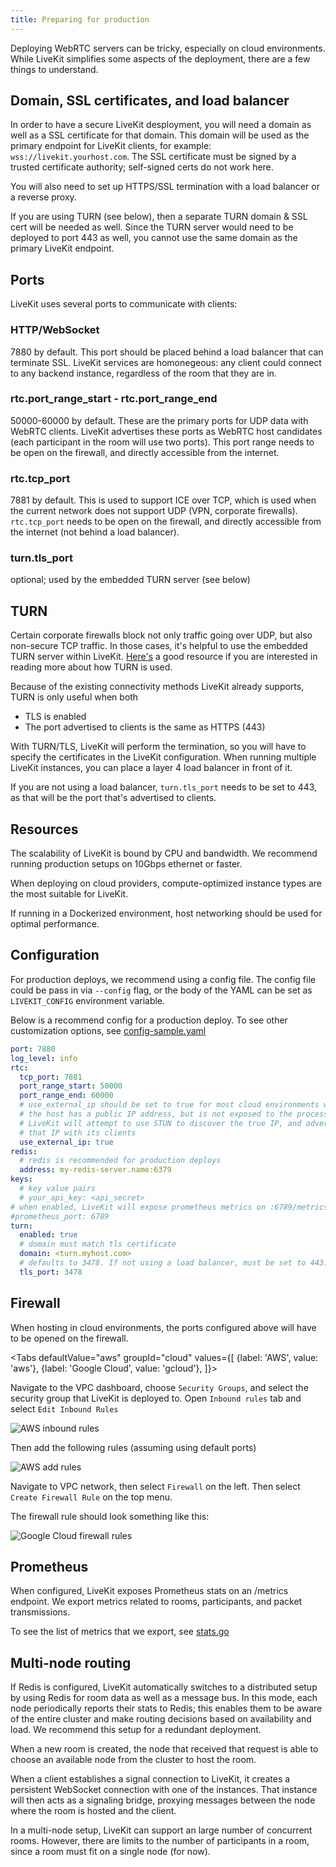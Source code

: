 ```yaml
---
title: Preparing for production
---
```


Deploying WebRTC servers can be tricky, especially on cloud environments. While LiveKit simplifies some aspects of the deployment, there are a few things to understand.

## Domain, SSL certificates, and load balancer

In order to have a secure LiveKit desployment, you will need a domain as well as a SSL certificate for that domain. This domain will be used as the primary endpoint for LiveKit clients, for example: `wss://livekit.yourhost.com`. The SSL certificate must be signed by a trusted certificate authority; self-signed certs do not work here.

You will also need to set up HTTPS/SSL termination with a load balancer or a reverse proxy.

If you are using TURN (see below), then a separate TURN domain & SSL cert will be needed as well. Since the TURN server would need to be deployed to port 443 as well, you cannot use the same domain as the primary LiveKit endpoint.

## Ports

LiveKit uses several ports to communicate with clients:

### HTTP/WebSocket

7880 by default. This port should be placed behind a load balancer that can terminate SSL. LiveKit services are homonegeous: any client could connect to any backend instance, regardless of the room that they are in.

### rtc.port_range_start - rtc.port_range_end

50000-60000 by default. These are the primary ports for UDP data with WebRTC clients. LiveKit advertises these ports as WebRTC host candidates (each participant in the room will use two ports). This port range needs to be open on the firewall, and directly accessible from the internet.

### rtc.tcp_port

7881 by default. This is used to support ICE over TCP, which is used when the current network does not support UDP (VPN, corporate firewalls). `rtc.tcp_port` needs to be open on the firewall, and directly accessible from the internet (not behind a load balancer).

### turn.tls_port

optional; used by the embedded TURN server (see below)

## TURN

Certain corporate firewalls block not only traffic going over UDP, but also non-secure TCP traffic. In those cases, it's helpful to use the embedded TURN server within LiveKit. [Here's](https://bloggeek.me/webrtc-turn/) a good resource if you are interested in reading more about how TURN is used.

Because of the existing connectivity methods LiveKit already supports, TURN is only useful when both

- TLS is enabled
- The port advertised to clients is the same as HTTPS (443)

With TURN/TLS, LiveKit will perform the termination, so you will have to specify the certificates in the LiveKit configuration. When running multiple LiveKit instances, you can place a layer 4 load balancer in front of it.

If you are not using a load balancer, `turn.tls_port` needs to be set to 443, as that will be the port that's advertised to clients.

## Resources

The scalability of LiveKit is bound by CPU and bandwidth. We recommend running production setups on 10Gbps ethernet or faster.

When deploying on cloud providers, compute-optimized instance types are the most suitable for LiveKit.

If running in a Dockerized environment, host networking should be used for optimal performance.

## Configuration

For production deploys, we recommend using a config file. The config file could be pass in via `--config` flag, or the body of the YAML can be set as `LIVEKIT_CONFIG` environment variable.

Below is a recommend config for a production deploy. To see other customization options, see [config-sample.yaml](https://github.com/livekit/livekit-server/blob/master/config-sample.yaml)

```yaml title="config.yaml"
port: 7880
log_level: info
rtc:
  tcp_port: 7881
  port_range_start: 50000
  port_range_end: 60000
  # use_external_ip should be set to true for most cloud environments where
  # the host has a public IP address, but is not exposed to the process.
  # LiveKit will attempt to use STUN to discover the true IP, and advertise
  # that IP with its clients
  use_external_ip: true
redis:
  # redis is recommended for production deploys
  address: my-redis-server.name:6379
keys:
  # key value pairs
  # your_api_key: <api_secret>
# when enabled, LiveKit will expose prometheus metrics on :6789/metrics
#prometheus_port: 6789
turn:
  enabled: true
  # domain must match tls certificate
  domain: <turn.myhost.com>
  # defaults to 3478. If not using a load balancer, must be set to 443.
  tls_port: 3478
```

## Firewall

When hosting in cloud environments, the ports configured above will have to be opened on the firewall.

<Tabs
  defaultValue="aws"
  groupId="cloud"
  values={[
    {label: 'AWS', value: 'aws'},
    {label: 'Google Cloud', value: 'gcloud'},
  ]}>
  <TabItem value="aws">

Navigate to the VPC dashboard, choose `Security Groups`, and select the security group that LiveKit is deployed to.
Open `Inbound rules` tab and select `Edit Inbound Rules`

![AWS inbound rules](/img/deploy/aws-inbound-rules.png)

Then add the following rules (assuming using default ports)

![AWS add rules](/img/deploy/aws-inbound-rules-2.png)

  </TabItem>
  <TabItem value="gcloud">

Navigate to VPC network, then select `Firewall` on the left. Then select `Create Firewall Rule` on the top menu.

The firewall rule should look something like this:

![Google Cloud firewall rules](/img/deploy/gcloud-firewall-rules.png)

  </TabItem>
</Tabs>


## Prometheus

When configured, LiveKit exposes Prometheus stats on an /metrics endpoint. We export metrics related to rooms, participants, and packet transmissions.

To see the list of metrics that we export, see [stats.go](https://github.com/livekit/livekit-server/blob/master/pkg/rtc/stats.go)

## Multi-node routing

If Redis is configured, LiveKit automatically switches to a distributed setup by using Redis for room data as well as a message bus. In this mode, each node periodically reports their stats to Redis; this enables them to be aware of the entire cluster and make routing decisions based on availability and load. We recommend this setup for a redundant deployment.

When a new room is created, the node that received that request is able to choose an available node from the cluster to host the room.

When a client establishes a signal connection to LiveKit, it creates a persistent WebSocket connection with one of the instances. That instance will then acts as a signaling bridge, proxying messages between the node where the room is hosted and the client.

In a multi-node setup, LiveKit can support an large number of concurrent rooms. However, there are limits to the number of participants in a room, since a room must fit on a single node (for now).
